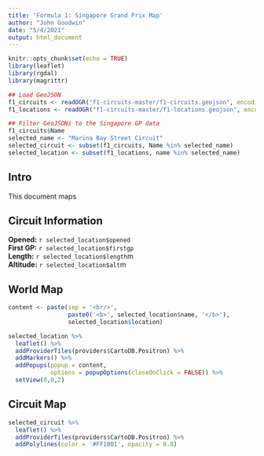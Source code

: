 ---
title: 'Formula 1: Singapore Grand Prix Map'
author: "John Goodwin"
date: "5/4/2021"
output: html_document
---

```{r setup, include=FALSE}
knitr::opts_chunk$set(echo = TRUE)
library(leaflet)
library(rgdal)
library(magrittr)
```

```{r load_data, include=FALSE}
## Load GeoJSON
f1_circuits <- readOGR("f1-circuits-master/f1-circuits.geojson", encoding = "UTF-8", use_iconv = TRUE)
f1_locations <- readOGR("f1-circuits-master/f1-locations.geojson", encoding = "UTF-8", use_iconv = TRUE)

## Filter GeoJSONs to the Singapore GP data
f1_circuits$Name
selected_name <- "Marina Bay Street Circuit"
selected_circuit <- subset(f1_circuits, Name %in% selected_name)
selected_location <- subset(f1_locations, name %in% selected_name)
```

## Intro

This document maps 

## Circuit Information
**Opened:** `r selected_location$opened` <br />
**First GP:** `r selected_location$firstgp` <br />
**Length:** `r selected_location$length`m <br />
**Altitude:** `r selected_location$alt`m <br />

## World Map
```{r world_map, echo=FALSE}
content <- paste(sep = '<br/>', 
                 paste0('<b>', selected_location$name, '</b>'),
                 selected_location$location)

selected_location %>%
  leaflet() %>%
  addProviderTiles(providers$CartoDB.Positron) %>%
  addMarkers() %>%
  addPopups(popup = content,
            options = popupOptions(closeOnClick = FALSE)) %>%
  setView(0,0,2)

```

## Circuit Map

```{r circuit_map, echo=FALSE}
selected_circuit %>%
  leaflet() %>%
  addProviderTiles(providers$CartoDB.Positron) %>%
  addPolylines(color = '#FF1801', opacity = 0.8)
```

